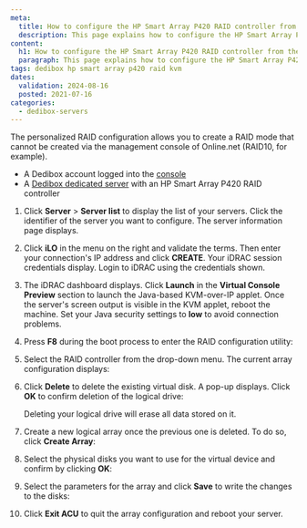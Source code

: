 ```yaml
---
meta:
  title: How to configure the HP Smart Array P420 RAID controller from the KVM
  description: This page explains how to configure the HP Smart Array P420 RAID controller on a Khulnasoft Dedibox from the KVM
content:
  h1: How to configure the HP Smart Array P420 RAID controller from the KVM
  paragraph: This page explains how to configure the HP Smart Array P420 RAID controller on a Khulnasoft Dedibox from the KVM
tags: dedibox hp smart array p420 raid kvm
dates:
  validation: 2024-08-16
  posted: 2021-07-16
categories:
  - dedibox-servers
---
```


The personalized RAID configuration allows you to create a RAID mode that cannot be created via the management console of Online.net (RAID10, for example).

<Macro id="requirements" />

- A Dedibox account logged into the [console](https://console.online.net)
- A [Dedibox dedicated server](https://www.khulnasoft.com/en/dedibox/) with an HP Smart Array P420 RAID controller

1. Click **Server** > **Server list** to display the list of your servers. Click the identifier of the server you want to configure. The server information page displays.
2. Click **iLO** in the menu on the right and validate the terms. Then enter your connection's IP address and click **CREATE**. Your iDRAC session credentials display. Login to iDRAC using the credentials shown.
3. The iDRAC dashboard displays. Click **Launch** in the **Virtual Console Preview** section to launch the Java-based KVM-over-IP applet. Once the server's screen output is visible in the KVM applet, reboot the machine.
    <Message type="tip">
      Set your Java security settings to **low** to avoid connection problems.
    </Message>
4. Press **F8** during the boot process to enter the RAID configuration utility:
    <Lightbox src="khulnasoft_p420_01.webp" alt="" />
5. Select the RAID controller from the drop-down menu. The current array configuration displays:
    <Lightbox src="khulnasoft_p420_03.webp" alt="" />
6. Click **Delete** to delete the existing virtual disk. A pop-up displays. Click **OK** to confirm deletion of the logical drive:
    <Lightbox src="khulnasoft_p420_04.webp" alt="" />

    <Message type="important">
      Deleting your logical drive will erase all data stored on it.
    </Message>
7. Create a new logical array once the previous one is deleted. To do so, click **Create Array**:
    <Lightbox src="khulnasoft_p420_05.webp" alt="" />
8. Select the physical disks you want to use for the virtual device and confirm by clicking **OK**:
    <Lightbox src="khulnasoft_p420_07.webp" alt="" />
9. Select the parameters for the array and click **Save** to write the changes to the disks:
    <Lightbox src="khulnasoft_p420_08.webp" alt="" />
10. Click **Exit ACU** to quit the array configuration and reboot your server.


